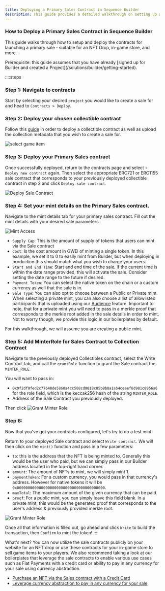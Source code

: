 ```yaml
---
title: Deploying a Primary Sales Contract in Sequence Builder
description: This guide provides a detailed walkthrough on setting up and deploying a Primary Sales Contract in Builder. It discusses the differences between ERC721 and ERC1155 contracts, walks through the steps of deploying a contract.
---
```




### How to Deploy a Primary Sales Contract in Sequence Builder

This guide walks through how to setup and deploy the contracts for launching a primary sale - suitable for an NFT Drop, in-game store, and more.

<Callout type="warning">
Prerequisite:
this guide assumes that you have already [signed up for Builder and created a Project](/solutions/builder/getting-started).
</Callout>

::::steps
### Step 1: Navigate to contracts

Start by selecting your desired `project` you would like to create a sale for and head to `Contracts > Deploy`.

### Step 2: Deploy your chosen collectible contract

Follow this [guide](/solutions/collectibles/contracts/deploy-an-item-collection) in order to deploy a collectible contract as well as upload the collection metadata that you wish to create a sale for.

![select game item](/img/collectibles/select_web3_game_item.png)

### Step 3: Deploy your Primary Sales contract

Once successfully deployed, return to the contracts page and select `+ Deploy new contract` again. Then select the appropriate ERC721 or ERC1155 sale contract that corresponds to your previously deployed collectible contract in step 2 and click `Deploy sale contract`.

![Deploy Sale Contract](/img/collectibles/primary-sales/docs_deploy_sale.png)

### Step 4: Set your mint details on the Primary Sales contract.

Navigate to the mint details tab for your primary sales contract. Fill out the mint details with your desired sale parameters. 

![Mint Access](/img/collectibles/primary-sales/docs_mint_access.png)


- `Supply Cap`: This is the amount of supply of tokens that users can mint via the Sale contract
- `Cost`: Is the cost amount in GWEI of minting a single token. In this example, we set it to 0 to easily mint from Builder, but when deploying in production this should match what you wish to charge your users.
- `Start and End Time`: Start and end time of the sale. If the current time is within the date range provided, this will activate the sale. Consider setting the date range to the future if desired.
- `Payment Token`: You can select the native token on the chain or a custom currency as well that the sale is in.
- `Sale Type`: You can also opt to choose between a Public or Private mint.  When selecting a private mint, you can also choose a list of allowlisted participants that is uploaded using our [Audience](https://sequence.build/project/default/audience/) feature. Important to note, that for a private mint you will need to pass in a merkle proof that corresponds to the merkle root added in the sale details in order to mint. Not to worry though, we provide this logic in our boilerplates by default.

For this walkthrough, we will assume you are creating a public mint.

### Step 5: Add MinterRole for Sales Contract to Collection Contract

Navigate to the previously deployed Collectibles contract, select the Write Contract tab, and call the `grantRole` function to grant the Sale contract the `MINTER_ROLE`.

You will want to pass in:

- `0x9f2df0fed2c77648de5860a4cc508cd0818c85b8b8a1ab4ceeef8d981c8956a6` for the role field, which is the keccak256 hash of the string `MINTER_ROLE`.
- Address of the Sale Contract you previously deployed.

Then click 
![Grant Minter Role](/img/collectibles/primary-sales/docs_minter_role.png)

### Step 6: 
Now that you've got your contracts configured, let's try to do a test mint! 

Return to your deployed Sale contract and select `Write contract`. We will then click on the `mint()` function and pass in a few parameters:

- `to`: this is the address that the NFT is being minted to. Generally this would be the user who paid, but we can simply pass in our Builder address located in the top-right hand corner.
- `amount`: The amount of NFTs to mint, we will simply mint 1.
- `paymentToken`: For a custom currency, you would pass in that currency's address. However for native tokens it will be `0x0000000000000000000000000000000000000000`.
- `maxTotal`: The maximum amount of the given currency that can be paid.
- `proof`: For a public mint, you can simply leave this field blank. In a private mint, this would be the generated proof that corresponds to the user's address & previously provided merkle root.


![Grant Minter Role](/img/collectibles/primary-sales/docs_mint_sale.png)
 

Once all that information is filled out, go ahead and click `Write` to build the transaction, then `Confirm` to mint the token!
::::

What's next? You can now utilize the sale contracts publicly on your website for an NFT drop or use these contracts for your in-game store to sell game items to your players. We also recommend taking a look at our boilerplates that leverage the sale contracts to enable various use cases such as Fiat Payments with a credit card or ability to pay in any currency for your sale using currency abstraction.

- [Purchase an NFT via the Sales contract with a Credit Card](https://github.com/0xsequence/demo-nft-checkout/tree/master)
- [Leverage currency abstraction to pay in any currency for your sale](https://github.com/0xsequence/currency-abstraction-demo)